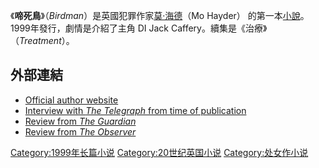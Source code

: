 《'''啼死鳥'''》（''Birdman''）是英國犯罪作家[[莫·海德|莫·海德]]（Mo Hayder） 的第一本[[小說|小說]]。1999年發行，劇情是介紹了主角 DI Jack Caffery。續集是《治療》（''Treatment''）。

== 外部連結 ==
*[https://web.archive.org/web/20060222065033/http://www.mohayder.net/books.html#birdman Official author website]
*[http://www.telegraph.co.uk/htmlContent.jhtml?html=/archive/2000/01/13/tlmo13.html Interview with ''The Telegraph'' from time of publication]{{Wayback|url=http://www.telegraph.co.uk/htmlContent.jhtml?html=%2Farchive%2F2000%2F01%2F13%2Ftlmo13.html |date=20070311032729 }}
*[http://books.guardian.co.uk/reviews/crime/0,,115234,00.html Review from ''The Guardian'']{{Wayback|url=http://books.guardian.co.uk/reviews/crime/0,,115234,00.html |date=20070310131942 }}
*[http://books.guardian.co.uk/reviews/generalfiction/0,,125596,00.html Review from ''The Observer'']{{Wayback|url=http://books.guardian.co.uk/reviews/generalfiction/0,,125596,00.html |date=20070310150848 }}

[[Category:1999年长篇小说|Category:1999年长篇小说]]
[[Category:20世纪英国小说|Category:20世纪英国小说]]
[[Category:处女作小说|Category:处女作小说]]